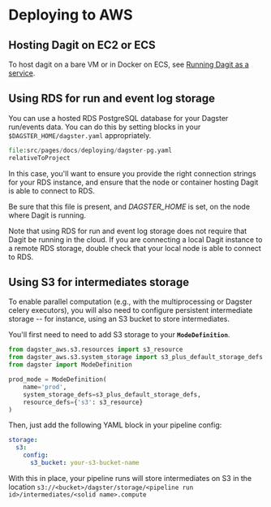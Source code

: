 
<DynamicMetaTags
  title="Deploying to AWS | Dagster"
  description="Dagster is a system for building modern data applications."
/>

# Deploying to AWS

## Hosting Dagit on EC2 or ECS

To host dagit on a bare VM or in Docker on ECS, see [Running Dagit as a
service](/docs/deploying/local).

## Using RDS for run and event log storage

You can use a hosted RDS PostgreSQL database for your Dagster run/events
data. You can do this by setting blocks in your
`$DAGSTER_HOME/dagster.yaml` appropriately.

```python literalinclude caption=dagster.yaml
file:src/pages/docs/deploying/dagster-pg.yaml
relativeToProject
```

In this case, you'll want to ensure you provide the right connection
strings for your RDS instance, and ensure that the node or container
hosting Dagit is able to connect to RDS.

Be sure that this file is present, and _DAGSTER_HOME_ is
set, on the node where Dagit is running.

Note that using RDS for run and event log storage does not require that
Dagit be running in the cloud. If you are connecting a local Dagit
instance to a remote RDS storage, double check that your local node is
able to connect to RDS.

## Using S3 for intermediates storage

To enable parallel computation (e.g., with the multiprocessing or
Dagster celery executors), you will also need to configure persistent
intermediate storage -- for instance, using an S3 bucket to store
intermediates.

You'll first need to need to add S3 storage to your **`ModeDefinition`**.

```python
from dagster_aws.s3.resources import s3_resource
from dagster_aws.s3.system_storage import s3_plus_default_storage_defs
from dagster import ModeDefinition

prod_mode = ModeDefinition(
    name='prod',
    system_storage_defs=s3_plus_default_storage_defs,
    resource_defs={'s3': s3_resource}
)
```

Then, just add the following YAML block in your pipeline config:

```yaml
storage:
  s3:
    config:
      s3_bucket: your-s3-bucket-name
```

With this in place, your pipeline runs will store intermediates on S3 in
the location
`s3://<bucket>/dagster/storage/<pipeline run id>/intermediates/<solid name>.compute`
